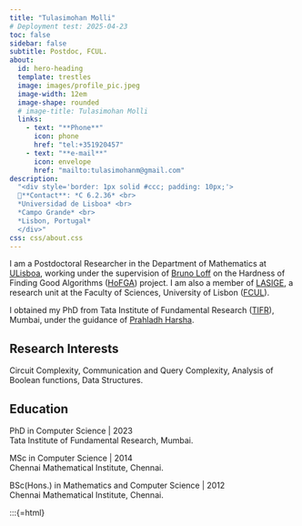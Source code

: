 ```yaml
---
title: "Tulasimohan Molli"
# Deployment test: 2025-04-23
toc: false
sidebar: false
subtitle: Postdoc, FCUL.
about:
  id: hero-heading
  template: trestles
  image: images/profile_pic.jpeg
  image-width: 12em
  image-shape: rounded
  # image-title: Tulasimohan Molli
  links:
    - text: "**Phone**"
      icon: phone
      href: "tel:+351920457" 
    - text: "**e-mail**"
      icon: envelope
      href: "mailto:tulasimohanm@gmail.com"
description: 
  "<div style='border: 1px solid #ccc; padding: 10px;'>
  📍**Contact**: *C 6.2.36* <br> 
  *Universidad de Lisboa* <br>
  *Campo Grande* <br>
  *Lisbon, Portugal*
  </div>"
css: css/about.css
---
```


:::{#hero-heading}

I am a Postdoctoral Researcher in the Department of Mathematics at  [ULisboa](https://www.ulisboa.pt/), working under the supervision of [Bruno Loff](https://brunoloff.wordpress.com/) on the Hardness of Finding Good Algorithms ([HoFGA](https://brunoloff.wordpress.com/hofga/)) project. I am also a member of [LASIGE](https://lasige.pt/), a research unit at the Faculty of Sciences, University of Lisbon ([FCUL](https://ciencias.ulisboa.pt/)).

I obtained my PhD from Tata Institute of Fundamental Research ([TIFR](https://www.tifr.res.in/)), Mumbai, under the guidance of [Prahladh Harsha](https://www.tcs.tifr.res.in/~prahladh/).

<!-- I earned my Bachelor's and Master's degrees from Chennai Mathematical Institute (CMI), during which I also attended courses at the Institute of Mathematical Sciences (IMSc), Chennai. For my Master's project, I collaborated with Srikanth Srinivasan at IIT Bombay and completed a qualifier project under the guidance of Arkadev Chattopadhyay at TIFR. -->

## Research Interests

Circuit Complexity, Communication and Query Complexity, Analysis of Boolean functions, Data Structures. 

<!-- ::: {.columns}
::: {.column width="50%"}

- Circuit Complexity
- Communication and Query Complexity
:::

::: {.column width="50%"}
- Analysis of Boolean functions
- Data Structures
:::
::: -->

## Education

PhD in Computer Science | 2023 </br>
Tata Institute of Fundamental Research, Mumbai. 

MSc in Computer Science | 2014 </br>
Chennai Mathematical Institute, Chennai. 

BSc(Hons.) in Mathematics and Computer Science | 2012 </br>
Chennai Mathematical Institute, Chennai.  

:::

:::{=html}
<meta name="description" content="Welcome to the official homepage of Tulasimohan Molli. Explore research, publications, teaching resources, and more.">
<meta name="keywords" content="Tulasimohan Molli, Research, Publications, Teaching, Personal Website, Academic, Homepage">
<meta name="author" content="Tulasimohan Molli">
<meta name="robots" content="index, follow">
<meta property="og:title" content="Tulasimohan Molli - Official Homepage">
<meta property="og:description" content="Explore the personal website of Tulasimohan Molli, featuring research, publications, and teaching resources.">
<meta property="og:type" content="website">
<meta property="og:url" content="https://tulasimohan.github.iQuarto-Homepage">
<meta property="og:image" content="https://tulasimohan.github.io/Quarto-Homepage/images/profile_pic.jpeg">
<meta name="twitter:card" content="summary_large_image">
<meta name="twitter:title" content="Tulasimohan Molli - Official Homepage">
<meta name="twitter:description" content="Explore the personal website of Tulasimohan Molli, featuring research, publications, and teaching resources.">
<meta name="twitter:image" content="https://tulasimohan.github.io/Quarto-Homepage/images/profile_pic.jpeg">
<meta name="google-site-verification" content="aY5AuegUT_-X7IlwVNTnqV_wTZoXat2onobqZlKEcrM" />



